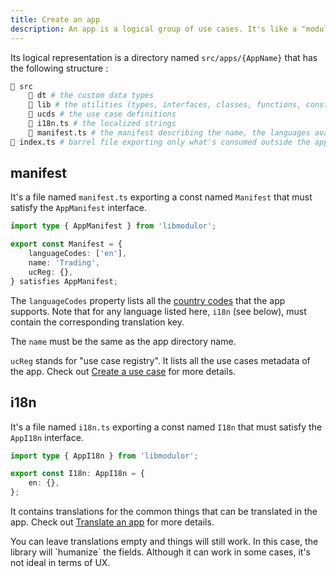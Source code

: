 ```yaml
---
title: Create an app
description: An app is a logical group of use cases. It's like a "module" (_whatever that means_), inspired by Domain-driven design (DDD) bounded contexts.
---
```


Its logical representation is a directory named `src/apps/{AppName}` that has the following structure :

```sh
📁 src
    📁 dt # the custom data types
    📁 lib # the utilities (types, interfaces, classes, functions, consts...) used across multiple use cases
    📁 ucds # the use case definitions
    📄 i18n.ts # the localized strings
    📄 manifest.ts # the manifest describing the name, the languages available, the use cases, etc.
📄 index.ts # barrel file exporting only what's consumed outside the app (typically i18n.ts, manifest.ts and some use case defs)
```

## manifest

It's a file named `manifest.ts` exporting a const named `Manifest` that must satisfy the `AppManifest` interface.

```typescript
import type { AppManifest } from 'libmodulor';

export const Manifest = {
    languageCodes: ['en'],
    name: 'Trading',
    ucReg: {},
} satisfies AppManifest;
```

The `languageCodes` property lists all the [country codes](https://en.wikipedia.org/wiki/ISO_3166-1_alpha-2) that the app supports.
Note that for any language listed here, `i18n` (see below), must contain the corresponding translation key.

The `name` must be the same as the app directory name.

`ucReg` stands for "use case registry". It lists all the use cases metadata of the app. Check out [Create a use case](./create-use-case) for more details.

## i18n

It's a file named `i18n.ts` exporting a const named `I18n` that must satisfy the `AppI18n` interface.

```typescript
import type { AppI18n } from 'libmodulor';

export const I18n: AppI18n = {
    en: {},
};
```

It contains translations for the common things that can be translated in the app. Check out [Translate an app](./translate-app) for more details.

<Callout>
    You can leave translations empty and things will still work.
    In this case, the library will `humanize` the fields.
    Although it can work in some cases, it's not ideal in terms of UX.
</Callout>
